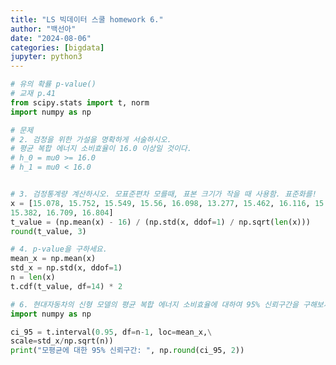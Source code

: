 ```yaml
---
title: "LS 빅데이터 스쿨 homework 6."
author: "백선아"
date: "2024-08-06"
categories: [bigdata]
jupyter: python3
---
```








```python
# 유의 확률 p-value()
# 교재 p.41
from scipy.stats import t, norm
import numpy as np

```
```python

# 문제
# 2. 검정을 위한 가설을 명확하게 서술하시오.
# 평균 복합 에너지 소비효율이 16.0 이상일 것이다.
# h_0 = mu0 >= 16.0
# h_1 = mu0 < 16.0



```

```python
# 3. 검정통계량 계산하시오. 모표준편차 모를때, 표본 크기가 작을 때 사용함. 표준화를!
x = [15.078, 15.752, 15.549, 15.56, 16.098, 13.277, 15.462, 16.116, 15.214, 16.93, 14.118, 14.927,\
15.382, 16.709, 16.804]
t_value = (np.mean(x) - 16) / (np.std(x, ddof=1) / np.sqrt(len(x)))
round(t_value, 3)


```

```python
# 4. p‑value을 구하세요.
mean_x = np.mean(x)
std_x = np.std(x, ddof=1)
n = len(x)
t.cdf(t_value, df=14) * 2

```
```python
# 6. 현대자동차의 신형 모델의 평균 복합 에너지 소비효율에 대하여 95% 신뢰구간을 구해보세요.
import numpy as np

ci_95 = t.interval(0.95, df=n-1, loc=mean_x,\
scale=std_x/np.sqrt(n))
print("모평균에 대한 95% 신뢰구간: ", np.round(ci_95, 2))

```

